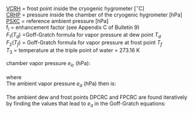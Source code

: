 
<p class=box>
[VCRH](#cryo-hygro) = frost point inside the cryogenic hygrometer [$^{\circ}$C]    
[CRHP](#cryo-hygro) = pressure inside the chamber of the cryogenic hygrometer [hPa]  
[PSXC](./4-the-state-of-the-atmosphere.html#psx) = reference ambient pressure [hPa]  
f$_{i}$ = enhancement factor (see Appendix C of Bulletin 9)  
$F_{1}$($T_{d}$) =Goff-Gratch formula for vapor pressure at dew
point $T_{d}$  
$F_{2}(T_{f})$ = Goff-Gratch formula for vapor pressure at frost
point $T_{f}$   
$T_{3}$ = temperature at the triple point of water = 273.16 K  
</p><p class=box2>
chamber vapor pressure $e_{ic}$ (hPa):  
\begin{equation}
e_{ic}=(6.1071\,\mathrm{mb})\times10^{A}  
(\#eq:DPCRCbox1)
\end{equation}  
where 
\begin{align}  
A=&-9.09718\left(\frac{T_{3}}{\mathrm{\{VCRH\}}+T_{3}}-1\right) \notag \\
+ & 3.56654\log_{10}\left(\frac{T_{3}}{\mathrm{\{VCRH\}}+T_{3}}\right) \notag \\
+ & 0.876793\left(1-\frac{\mathrm{\{VCRH\}}+T_{3}}{T_{3}}\right)
(\#eq:DPCRCbox2)
\end{align}  
The ambient vapor pressure $e_{a}$ (hPa) then is:  
\begin{equation}
e_{a}=e_{ic}\left(\frac{\mathrm{\{PSXC\}}}{\mathrm{\{CRHP\}}}\right)f_{i}
(\#eq:DPCRCbox3)
\end{equation}  
The ambient dew and frost points DPCRC and FPCRC are found iteratively by finding
the values that lead to $e_a$ in the Goff-Gratch equations:  
\begin{align}
e_{a} & = F_{1}\left(\mathrm{\{DPCRC\}}\right)\notag \\
 & = F_{2}\left(\mathrm{\{FPCRC\}}\right)
(\#eq:DPXRXbox4)
\end{align}
</p>  
